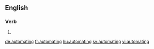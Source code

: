 
==English==

===Verb===
{{head|en}}

# {{present participle of|automate}}

[[de:automating]]
[[fr:automating]]
[[hu:automating]]
[[sv:automating]]
[[vi:automating]]